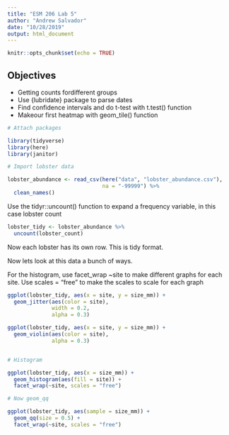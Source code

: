 ```yaml
---
title: "ESM 206 Lab 5"
author: "Andrew Salvador"
date: "10/28/2019"
output: html_document
---
```


```r
knitr::opts_chunk$set(echo = TRUE)
```

## Objectives

- Getting counts fordifferent groups
- Use {lubridate} package to parse dates
- Find confidence intervals and do t-test with t.test() function
- Makeour first heatmap with geom_tile() function

```r

# Attach packages

library(tidyverse)
library(here)
library(janitor)

```

```r
# Import lobster data 

lobster_abundance <- read_csv(here("data", "lobster_abundance.csv"), 
                              na = "-99999") %>% 
  clean_names()


```
Use the tidyr::uncount() function to expand a frequency variable, in this case lobster count

```r
lobster_tidy <- lobster_abundance %>% 
  uncount(lobster_count)
```

Now each lobster has its own row. This is tidy format. 

Now lets look at this data a bunch of ways. 

For the histogram, use facet_wrap ~site to make different graphs for each site. Use scales = "free" to make the scales to scale for each graph
```r

ggplot(lobster_tidy, aes(x = site, y = size_mm)) +
  geom_jitter(aes(color = site),
              width = 0.2,
              alpha = 0.3)

ggplot(lobster_tidy, aes(x = site, y = size_mm)) +
  geom_violin(aes(color = site),
              alpha = 0.3)


# Histogram

ggplot(lobster_tidy, aes(x = size_mm)) +
  geom_histogram(aes(fill = site)) +
  facet_wrap(~site, scales = "free")

# Now geom_qq

ggplot(lobster_tidy, aes(sample = size_mm)) +
  geom_qq(size = 0.5) +
  facet_wrap(~site, scales = "free")

```



